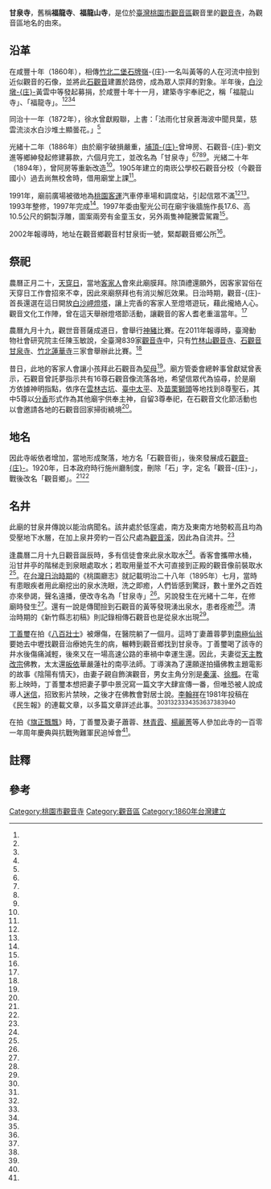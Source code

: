 {{coord|25.037070|121.081593|display=title}}
{{東亞廟宇
| name = 甘泉寺
| img =File:甘泉寺正面照.jpg
| img_capt = 
| image_width = 250px
| location = {{ROC-TWN}}[[桃園市|桃園市]][[觀音區|觀音區]]觀音里甘泉街一號
| god =[[觀世音菩薩|觀世音菩薩]]
| type = 
| struct = 
| open_year =咸豐十年（1860年）
| cere_date =農曆九月十九
| cultural_collection= 
|}}
'''甘泉寺'''，舊稱'''福龍寺'''、'''福龍山寺'''，是位於[[臺灣|臺灣]][[桃園市|桃園市]][[觀音區|觀音區]]觀音里的[[觀音寺|觀音寺]]，為觀音區地名的由來。

==沿革==
在咸豐十年（1860年），相傳[[竹北二堡|竹北二堡]][[石牌嶺|石牌嶺]]-{庄}-一名叫黃等的人在河流中撿到近似觀音的石像，並將此[[石觀音|石觀音]]建置於路傍，成為眾人崇拜的對象。半年後，[[白沙屯_(桃園市)|白沙墩-{庄}-]]黃雲中{{efn|黃雲中，字文偉，祖籍廣東陸豐，台灣客家人，1822年生，貢生。在咸豐年間，他與當地閩人首領郭火金和談，平息該地的閩客械鬥。1894年去世。曾孫黃貽徐曾任職觀音鄉戶籍課長。<ref name="楊海宴"/>}}等發起募捐，於咸豐十年十一月，建築寺宇奉祀之，稱「福龍山寺」、「福龍寺」。<ref name="陳佳穗"/><ref name="謝進盛"/><ref name="吳文良"/><ref name="陳建霖"/>

同治十一年（1872年），徐水曾獻殿聯，上書：「法雨化甘泉蒼海波中聞貝葉，慈雲流淡水白沙堆土顯曇花。」<ref name="陳天嵐"/>

光緒十二年（1886年）由於廟宇破損嚴重，[[埔頂_(新竹市)|埔頂-{庄}-]]曾坤房、石觀音-{庄}-劉文進等鄉紳發起修建募款，六個月完工，並改名為「甘泉寺」<ref name="陳佳穗"/><ref name="謝進盛"/><ref name="吳文良"/><ref name="陳建霖"/>。光緒二十年（1894年），曾阿房等重新改造<ref name="陳佳穗"/>。1905年建立的南崁公學校石觀音分校（今觀音國小）過去尚無校舍時，借用廟堂上課<ref name="莊明仁"/>。

1991年，廟前廣場被徵地為[[桃園客運|桃園客運]]汽車停車場和調度站，引起信眾不滿<ref name="吳文良2"/><ref name="吳文良3"/>。1993年整修，1997年完成<ref name="黃文杰2"/>。1997年委由聖光公司在廟宇後牆施作長17.6、高10.5公尺的銅製浮雕，圖案兩旁有金童玉女，另外兩隻神龍騰雲駕霧<ref name="黃文杰"/>。

2002年報導時，地址在觀音鄉觀音村甘泉街一號，緊鄰觀音鄉公所<ref name="謝進盛"/>。

==祭祀==
農曆正月二十，[[天穿日|天穿日]]，當地[[台灣客家人|客家人]]會來此廟膜拜。除頂禮還願外，因客家習俗在天穿日工作會招來不幸，因此來廟祭拜也有消災解厄效果。日治時期，觀音-{庄}-首長還選在這日開放[[白沙岬燈塔|白沙岬燈塔]]，讓上完香的客家人至燈塔遊玩，藉此攏絡人心。觀音文化工作陣，曾在這天舉辦燈塔節活動，讓觀音的客人耆老重溫當年。<ref name="羅平、楊宗灝"/>

農曆九月十九，觀世音菩薩成道日，會舉行[[神豬|神豬]]比賽。在2011年報導時，臺灣動物社會研究院主任陳玉敏說，全臺灣839家[[觀音寺|觀音寺]]中，只有[[竹林山觀音寺|竹林山觀音寺]]、[[石觀音甘泉寺|石觀音甘泉寺]]、[[竹北蓮華寺|竹北蓮華寺]]三家會舉辦此比賽。<ref name="侯俐安"/>

昔日，此地的客家人會讓小孩拜此石觀音為[[契母|契母]]<ref name="楊宗灝2"/>。廟方管委會總幹事曾獻斌曾表示，石觀音曾託夢指示共有16尊石觀音像流落各地，希望信眾代為協尋，於是廟方依據神明指點，依序在[[雲林縣|雲林]][[古坑鄉|古坑]]、[[台中市|臺中]][[太平區_(台灣)|太平]]、及[[苗栗縣|苗栗]][[獅頭山_(苗栗縣)|獅頭]]等地找到8尊聖石，其中5尊以[[分香|分香]]形式作為其他廟宇供奉主神，自留3尊奉祀，在石觀音文化節活動也以會邀請各地的石觀音回家掃街繞境<ref name="楊宗灝"/>。

==地名==
因此寺皈依者增加，當地形成聚落，地方名「石觀音街」，後來發展成石[[觀音庄|觀音-{庄}-]]。1920年，日本政府時行施州廳制度，刪除「石」字，定名「觀音-{庄}-」，戰後改名「觀音鄉」。<ref name="陳佳穗"/><ref name="謝進盛"/>

==名井==
此廟的甘泉井傳說以能治病聞名。該井處於低窪處，南方及東南方地勢較高且均為受壓地下水層，在加上泉井旁約一百公尺處為[[觀音溪|觀音溪]]，因此為自流井。<ref name="陳建霖"/>

逢農曆二月十九日觀音誕辰時，多有信徒會來此泉水取水<ref name="吳文良"/>。香客會攜帶水桶，沿甘井亭的階梯走到泉眼處取水；若取用量並不大可直接到正殿的觀音像前裝取水<ref name="陳建霖"/>。在[[台灣日治時期|台灣日治時期]]的《桃園廳志》就記載明治二十八年（1895年）七月，當時有患眼疾者用此廟挖出的泉水洗眼，洗之即癒，人們皆感到驚訝，數十里外之百姓亦來參謁，聲名遠播，便改寺名為「甘泉寺」<ref name="陳佳穗"/>。另說發生在光緒十二年，在修廟時發生<ref name="吳文良"/>。還有一說是傳聞撿到石觀音的黃等發現湧出泉水，患者痊癒<ref name="陳建霖"/>。清治時期的《新竹縣志初稿》則記錄相傳石觀音也是從泉水出現<ref name="陳佳穗"/>。

[[丁善璽|丁善璽]]在拍《[[八百壯士_(1976年電影)|八百壯士]]》被爆傷，在醫院躺了一個月。這時丁妻蕭蓉夢到[[南極仙翁|南極仙翁]]要她去中壢找觀音治療她先生的病，輾轉到觀音鄉找到甘泉寺。丁善璽喝了該寺的井水後傷痛減輕，後來又在一場高速公路的車禍中幸運生還。因此，夫妻從[[天主教|天主教]][[改宗|改宗]]佛教，太太還[[皈依|皈依]]華嚴蓮社的南亭法師。丁導演為了還願遂拍攝佛教主題電影的故事《陰陽有情天》，由妻子親自飾演觀音，男女主角分別是[[秦漢|秦漢]]、[[徐楓|徐楓]]。在電影上映時，丁善璽本想把妻子夢中景況寫一篇文字大肆宣傳一番，但唯恐被人說成導人[[迷信|迷信]]，招致影片禁映，之後才在佛教會對居士說。[[李翰祥|李翰祥]]在1981年投稿在《民生報》的連載文章，以多篇文章詳述此事。<ref name="李翰祥1"/><ref name="李翰祥2"/><ref name="李翰祥3"/><ref name="李翰祥4"/><ref name="李翰祥5"/><ref name="李翰祥6"/><ref name="李翰祥7"/><ref name="李翰祥8"/><ref name="李翰祥9"/><ref name="李翰祥10"/><ref name="李翰祥11"/>

在拍《[[旗正飄飄|旗正飄飄]]》時，丁善璽及妻子蕭蓉、[[林青霞|林青霞]]、[[楊麗菁|楊麗菁]]等人參加此寺的一百零一年周年慶典與抗戰殉難軍民追悼會<ref name="旗正飄飄"/>。

{{Gallery
|title  = 甘泉寺圖像
|width  = 200
|File:甘泉寺斜照.jpg|甘泉寺斜照
|File:甘泉寺石觀音.jpg|甘泉寺石觀音
|File:甘泉寺甘泉亭.jpg|甘泉亭
|File:甘泉寺甘泉井.jpg|甘泉井
|File:甘泉寺甘泉亭觀音像.jpg|甘泉亭觀音像
}}

==註釋==
{{notelist|iger=}}
== 參考 ==
{{Reflist|35em|refs =

<ref name="黃文杰2">{{Cite news|url=|title=觀音甘泉寺有座石觀音 傳因雨沖開龍淵巖現出石像 曾顯靈救信眾至今仍流傳|author=黃文杰|language=zh-tw|publisher=《中國時報》|date=1997-12-25|accessdate=}}</ref>

<ref name="楊宗灝2">{{Cite news|url=|title=石觀音 契兒契女多|author=楊宗灝|language=zh-tw|publisher=《中國時報》|date=2005-05-22|accessdate=}}</ref>

<ref name="楊宗灝">{{Cite news|url=|title=神奇 觀音石栩栩如生|author=楊宗灝|language=zh-tw|publisher=《中國時報》|date=2005-05-25|accessdate=}}</ref>

<ref name="黃文杰">{{Cite news|url=|title=觀音甘泉寺全台最大銅製浮雕開始黏貼|author=黃文-{杰}-|language=zh-tw|publisher=《中國時報》|date=1997-11-23|accessdate=}}</ref>

<ref name="羅平、楊宗灝">{{Cite news|url=|title=議員鞭春牛 籲清水庫淤泥|author=羅平、楊宗灝|language=zh-tw|publisher=《中國時報》|date=2004-02-11|accessdate=}}</ref>

<ref name="侯俐安">{{Cite news|url=|title=觀世音成道日 竹山觀音寺殺神豬|author=侯俐安|language=zh-tw|publisher=《中國時報》|date=2011-10-15|accessdate=}}</ref>

<ref name="莊明仁">{{Cite news|url=|title=百年校慶 觀音國小講古 老樹祈福揭序幕 熱鬧到七日|author=莊明仁|language=zh-tw|publisher=《中國時報》|date=2004-03-02|accessdate=}}</ref>

<ref name="陳建霖">{{Cite news|url=http://www.epochtimes.com/b5/15/6/22/n4463174.htm|title=白沙岬燈塔 古厝風情悠閒遊 桃園觀音 「海線」休閒觀光之旅 百年甘泉寺井水甘甜沁涼|author=陳建霖|language=zh-tw|publisher=《大紀元時報》|date=2015-06-22|accessdate=2017-03-21|archive-date=2019-06-06|archive-url=https://web.archive.org/web/20190606232706/http://www.epochtimes.com/b5/15/6/22/n4463174.htm|dead-url=no}}</ref>

<ref name="吳文良2">{{Cite news|url=|title=甘泉寺前公車站 '擋了佛祖視線'觀音鄉所'順民意'徵收車站土地 客運公司拒絕 雙方僵持|author=吳文良|language=zh-tw|publisher=《聯合晚報》|date=1991-01-07|accessdate=}}</ref>

<ref name="吳文良3">{{Cite news|url=|title=姚客可在甘泉寺前設車站 觀音鄉民不服 據理以爭|author=吳文良|language=zh-tw|publisher=《聯合晚報》|date=1991-02-20|accessdate=}}</ref>

<ref name="陳天嵐">{{Cite news|url=|title=田野砂丘老厝巨宅─走訪大園觀音（下）|author=陳天嵐|language=zh-tw|publisher=《民生報》|date=1980-11-04|accessdate=}}</ref>

<ref name="陳佳穗">{{cite journal|url=http://ir.lib.tiit.edu.tw/bitstream/987654321/228/1/%E3%80%8C%E8%A7%80%E9%9F%B3%E9%84%89%E3%80%8D%E5%9C%B0%E5%90%8D%E6%B2%BF%E9%9D%A9%E5%8F%8A%E5%82%B3%E8%AA%AA%E7%A0%94%E7%A9%B6.pdf|author=陳佳穗|title=桃園縣「觀音鄉」地名沿革及傳說研究|journal=《南亞學報》|volume=第29期|issue=|date=2009|publisher=南亞技術學院|location=|language=zh-tw|isbn=|accessdate=2017-03-21}}{{Dead link|date=2019年6月 |bot=InternetArchiveBot |fix-attempted=yes }}</ref>

<ref name="李翰祥1">{{Cite news|url=|title=三十年細說從頭 丁善璽太太的怪夢|author=李翰祥|language=zh-tw|publisher=《民生報》|date=1981-06-01|accessdate=}}</ref>
<ref name="李翰祥2">{{Cite news|url=|title=三十年細說從頭 要到中壢找觀音|author=李翰祥|language=zh-tw|publisher=《民生報》|date=1981-06-02|accessdate=}}</ref>
<ref name="李翰祥3">{{Cite news|url=|title=三十年細說從頭 一切災殃化為塵|author=李翰祥|language=zh-tw|publisher=《民生報》|date=1981-06-03|accessdate=}}</ref>
<ref name="李翰祥4">{{Cite news|url=|title=三十年細說從頭 甘泉寺的一段故事|author=李翰祥|language=zh-tw|publisher=《民生報》|date=1981-06-04|accessdate=}}</ref>
<ref name="李翰祥5">{{Cite news|url=|title=三十年細說從頭 什麼事都要做兩次|author=李翰祥|language=zh-tw|publisher=《民生報》|date=1981-06-05|accessdate=}}</ref>
<ref name="李翰祥6">{{Cite news|url=|title=三十年細說從頭 汽車撞成夾心餅|author=李翰祥|language=zh-tw|publisher=《民生報》|date=1981-06-06|accessdate=}}</ref>
<ref name="李翰祥7">{{Cite news|url=|title=三十年細說從頭 觀音像撞成粉碎|author=李翰祥|language=zh-tw|publisher=《民生報》|date=1981-06-07|accessdate=}}</ref>
<ref name="李翰祥8">{{Cite news|url=|title=三十年細說從頭 小丁夫婦齊唸大悲咒|author=李翰祥|language=zh-tw|publisher=《民生報》|date=1981-06-08|accessdate=}}</ref>
<ref name="李翰祥9">{{Cite news|url=|title=三十年細說從頭 丁善璽高抬貴腳|author=李翰祥|language=zh-tw|publisher=《民生報》|date=1981-06-09|accessdate=}}</ref>
<ref name="李翰祥10">{{Cite news|url=|title=三十年細說從頭 死心塌地要做觀音兵|author=李翰祥|language=zh-tw|publisher=《民生報》|date=1981-06-10|accessdate=}}</ref>
<ref name="李翰祥11">{{Cite news|url=|title=三十年細說從頭 已經做了七世夫妻|author=李翰祥|language=zh-tw|publisher=《民生報》|date=1981-06-11|accessdate=}}</ref>

<ref name="吳文良">{{Cite news|url=|title=一鄉鎮一特色 觀音鄉 沾神明的光|author=吳文良|language=zh-tw|publisher=《聯合報》|date=1995-03-11|accessdate=}}</ref>

<ref name="謝進盛">{{Cite news|url=|title=甘泉寺 流傳石觀音傳奇 百年傳奇發展成地方信仰中心 平日香火鼎盛 與海水浴場等地連成一氣|author=謝進盛|language=zh-tw|publisher=《聯合報》|date=2002-08-30|accessdate=}}</ref>

<ref name="楊海宴">{{Cite news|url=|title=義勇千秋 百年往事說從頭 黃雲中刀弭械鬥|author=楊海宴|language=zh-tw|publisher=《聯合報》|date=1958-09-12|accessdate=}}</ref>

<ref name="旗正飄飄">{{Cite news|url=|title=「旗正飄飄」工作人員 甘泉寺追悼抗戰亡魂|author=|language=zh-tw|publisher=《民生報》|date=1987-05-20|accessdate=}}</ref>

}}
{{portal box|桃園|佛教}}
 {{commonscat|Ganquan Temple}}

[[Category:桃園市觀音寺|Category:桃園市觀音寺]]

[[Category:觀音區|Category:觀音區]]
[[Category:1860年台灣建立|Category:1860年台灣建立]]
